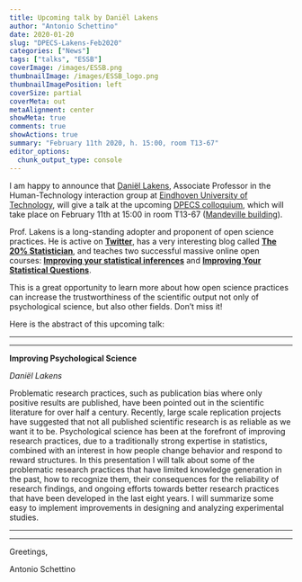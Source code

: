```yaml
---
title: Upcoming talk by Daniël Lakens
author: "Antonio Schettino"
date: 2020-01-20
slug: "DPECS-Lakens-Feb2020"
categories: ["News"]
tags: ["talks", "ESSB"]
coverImage: /images/ESSB.png
thumbnailImage: /images/ESSB_logo.png
thumbnailImagePosition: left
coverSize: partial
coverMeta: out
metaAlignment: center
showMeta: true
comments: true
showActions: true
summary: "February 11th 2020, h. 15:00, room T13-67"
editor_options: 
  chunk_output_type: console
---
```


I am happy to announce that [Daniël Lakens](https://www.tue.nl/en/research/researchers/daniel-lakens/), Associate Professor in the Human-Technology interaction group at [Eindhoven University of Technology](https://www.tue.nl/en/), will give a talk at the upcoming [DPECS colloquium](https://docs.google.com/document/d/1AYpkmMLJz8ap6Zfo6Tm5740SZil_EO2kYy-MUhtS4cs/edit#), which will take place on February 11th at 15:00 in room T13-67 ([Mandeville building](https://www.eur.nl/en/campus/locations/spaces/mandeville-building)).

Prof. Lakens is a long-standing adopter and proponent of open science practices. He is active on [**Twitter**](https://twitter.com/lakens), has a very interesting blog called [**The 20% Statistician**](http://daniellakens.blogspot.com/), and teaches two successful massive online open courses: [**Improving your statistical inferences**](https://www.coursera.org/learn/statistical-inferences?) and [**Improving Your Statistical Questions**](https://www.coursera.org/learn/improving-statistical-questions).

This is a great opportunity to learn more about how open science practices can increase the trustworthiness of the scientific output not only of psychological science, but also other fields. Don't miss it!

Here is the abstract of this upcoming talk:

***
***

**Improving Psychological Science**

_Daniël Lakens_

Problematic research practices, such as publication bias where only positive results are published, have been pointed out in the scientific literature for over half a century. Recently, large scale replication projects have suggested that not all published scientific research is as reliable as we want it to be. Psychological science has been at the forefront of improving research practices, due to a traditionally strong expertise in statistics, combined with an interest in how people change behavior and respond to reward structures. In this presentation I will talk about some of the problematic research practices that have limited knowledge generation in the past, how to recognize them, their consequences for the reliability of research findings, and ongoing efforts towards better research practices that have been developed in the last eight years. I will summarize some easy to implement improvements in designing and analyzing experimental studies.

***
***

Greetings,

Antonio Schettino


